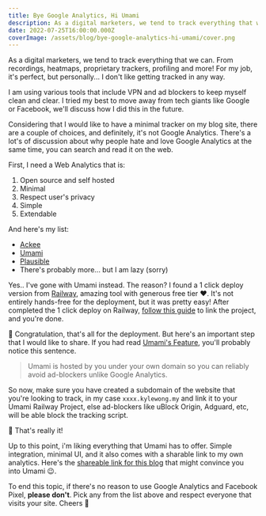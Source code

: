 ```yaml
---
title: Bye Google Analytics, Hi Umami
description: As a digital marketers, we tend to track everything that we can. From recordings, heatmaps, proprietary trackers, profiling and more! For my job, it's perfect, but personally... I don't like getting tracked in any way.
date: 2022-07-25T16:00:00.000Z
coverImage: /assets/blog/bye-google-analytics-hi-umami/cover.png
---
```


As a digital marketers, we tend to track everything that we can. From recordings, heatmaps, proprietary trackers, profiling and more! For my job, it's perfect, but personally... I don't like getting tracked in any way.

I am using various tools that include VPN and ad blockers to keep myself clean and clear. I tried my best to move away from tech giants like Google or Facebook, we'll discuss how I did this in the future.

Considering that I would like to have a minimal tracker on my blog site, there are a couple of choices, and definitely, it's not Google Analytics. There's a lot's of discussion about why people hate and love Google Analytics at the same time, you can search and read it on the web.

First, I need a Web Analytics that is:

1. Open source and self hosted
2. Minimal
3. Respect user's privacy
4. Simple
5. Extendable

And here's my list:

-   [Ackee](https://ackee.electerious.com)
-   [Umami](https://umami.is)
-   [Plausible](https://plausible.io)
-   There's probably more... but I am lazy (sorry)

Yes.. I've gone with Umami instead. The reason? I found a 1 click deploy version from [Railway](https://railway.app/starters?search=umami&referralCode=mK3Big), amazing tool with generous free tier ❤️. It's not entirely hands-free for the deployment, but it was pretty easy! After completed the 1 click deploy on Railway, [follow this guide](https://umami.is/docs/running-on-railway) to link the project, and you're done.

🎉 Congratulation, that's all for the deployment. But here's an important step that I would like to share. If you had read [Umami's Feature](https://umami.is/features), you'll probably notice this sentence.

> Umami is hosted by you under your own domain so you can reliably avoid ad-blockers unlike Google Analytics.

So now, make sure you have created a subdomain of the website that you're looking to track, in my case `xxxx.kylewong.my` and link it to your Umami Railway Project, else ad-blockers like uBlock Origin, Adguard, etc, will be able block the tracking script.

🥳 That's really it!

Up to this point, i'm liking everything that Umami has to offer. Simple integration, minimal UI, and it also comes with a sharable link to my own analytics. Here's the [shareable link for this blog](https://5oddwdpyqe.kylewong.my/share/zT7fHNea/Kyle%20Blog) that might convince you into Umami 😉.

To end this topic, if there's no reason to use Google Analytics and Facebook Pixel, **please don't**. Pick any from the list above and respect everyone that visits your site. Cheers 🥂
